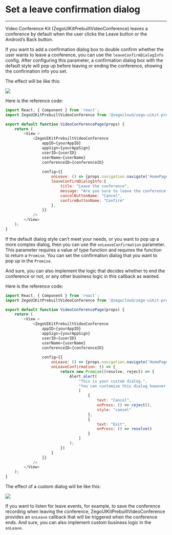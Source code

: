 # Set a leave confirmation dialog

- - -

Video Conference Kit (ZegoUIKitPrebuiltVideoConference) leaves a conference by default when the user clicks the Leave button or the Android’s Back button.

If you want to add a confirmation dialog box to double confirm whether the user wants to leave a conference, you can use the `leaveConfirmDialogInfo` config. After configuring this parameter, a confirmation dialog box with the default style will pop up before leaving or ending the conference, showing the confirmation info you set.



The effect will be like this:

<Frame width="200" height="auto" >
  <img src="https://storage.zego.im/sdk-doc/Pics/ZegoUIKit/conference/leave.gif" />
</Frame>

Here is the reference code:

```js {16-21}
import React, { Component } from 'react';
import ZegoUIKitPrebuiltVideoConference from '@zegocloud/zego-uikit-prebuilt-video-conference-rn';

export default function VideoConferencePage(props) {
    return (
        <View >
            <ZegoUIKitPrebuiltVideoConference
                appID={yourAppID}
                appSign={yourAppSign}
                userID={userID}
                userName={userName}
                conferenceID={conferenceID}
                
                config={{
                    onLeave: () => {props.navigation.navigate('HomePage')},
                    leaveConfirmDialogInfo:{
                        title: "Leave the conference",
                        message: "Are you sure to leave the conference?",
                        cancelButtonName: "Cancel",
                        confirmButtonName: "Confirm"
                    },
                }}
            />
        </View>
    );
}
```

If the default dialog style can’t meet your needs, or you want to pop up a more complex dialog, then you can use the `onLeaveConfirmation` parameter. This parameter requires a value of type function and requires the function to return a `Promise`. You can set the confirmation dialog that you want to pop up in the `Promise`.

And sure, you can also implement the logic that decides whether to end the conference or not, or any other business logic in this callback as wanted.

Here is the reference code:

```js {16-34}
import React, { Component } from 'react';
import ZegoUIKitPrebuiltVideoConference from '@zegocloud/zego-uikit-prebuilt-video-conference-rn';

export default function VideoConferencePage(props) {
    return (
        <View >
            <ZegoUIKitPrebuiltVideoConference
                appID={yourAppID}
                appSign={yourAppSign}
                userID={userID}
                userName={userName}
                conferenceID={conferenceID}
                
                config={{
                    onLeave: () => {props.navigation.navigate('HomePage')},
                    onLeaveConfirmation: () => {
                        return new Promise((resolve, reject) => {
                            Alert.alert(
                                "This is your custom dialog.",
                                "You can customize this dialog however you like",
                                [
                                    {
                                        text: "Cancel",
                                        onPress: () => reject(),
                                        style: "cancel"
                                    },
                                    {
                                        text: "Exit",
                                        onPress: () => resolve()
                                    }
                                ]
                            );
                        })
                    }
                }}
            />
        </View>
    );
}
```

The effect of a custom dialog will be like this: 

<Frame width="200" height="auto" >
  <img src="https://storage.zego.im/sdk-doc/Pics/ZegoUIKit/conference/leave2.gif" />
</Frame>

If you want to listen for leave events, for example, to save the conference recording when leaving the conference, ZegoUIKitPrebuiltVideoConference provides an `onLeave` callback that will be triggered when the conference ends. And sure, you can also implement custom business logic in the `onLeave`.
